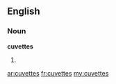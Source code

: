 ==English==

===Noun===
'''cuvettes'''

# {{plural of|[[cuvette]]}}

[[ar:cuvettes]]
[[fr:cuvettes]]
[[my:cuvettes]]